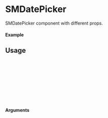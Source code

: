 
<Meta of={SMDatePicker} title="SMDatePicker" />

# SMDatePicker

SMDatePicker component with different props.

#### Example

<Canvas of={SMDatePicker.DatePicker} />

## Usage

```ts
import {SMDatePicker} from "sld-ui";

const Example = () => {
  return (
     <SMDatePicker />
  );
};

export default Example;
```

#### Arguments
